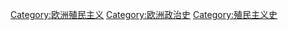 [[Category:欧洲殖民主义|Category:欧洲殖民主义]]
[[Category:欧洲政治史|Category:欧洲政治史]]
[[Category:殖民主义史|Category:殖民主义史]]